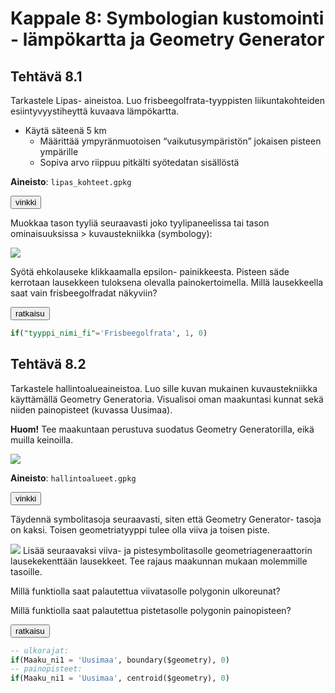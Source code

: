 # Kappale 8: Symbologian kustomointi - lämpökartta ja Geometry Generator

## Tehtävä 8.1

Tarkastele Lipas- aineistoa. Luo frisbeegolfrata-tyyppisten liikuntakohteiden esiintyvyystiheyttä kuvaava lämpökartta.

- Käytä säteenä 5 km
  - Määrittää ympyränmuotoisen "vaikutusympäristön" jokaisen pisteen ympärille
  - Sopiva arvo riippuu pitkälti syötedatan sisällöstä

**Aineisto**: ```lipas_kohteet.gpkg```

<button onclick="toggleAnswer(this)" class="btn answer_btn">vinkki</button>

::: hidden-box
Muokkaa tason tyyliä seuraavasti joko tyylipaneelissa tai tason ominaisuuksissa > kuvaustekniikka (symbology):

![](img/kappale_8/image1.png)

Syötä ehkolauseke klikkaamalla epsilon- painikkeesta. Pisteen säde kerrotaan lausekkeen tuloksena olevalla painokertoimella. Millä lausekkeella saat vain frisbeegolfradat näkyviin?
:::


<button onclick="toggleAnswer(this)" class="btn answer_btn">ratkaisu</button>

::: hidden-box
::: code-box
``` sql
if("tyyppi_nimi_fi"='Frisbeegolfrata', 1, 0)
```
:::
:::

## Tehtävä 8.2

Tarkastele hallintoalueaineistoa. Luo sille kuvan mukainen kuvaustekniikka käyttämällä Geometry Generatoria. Visualisoi oman maakuntasi kunnat sekä niiden painopisteet (kuvassa Uusimaa).

**Huom!** Tee maakuntaan perustuva suodatus Geometry Generatorilla, eikä muilla keinoilla.

![](img/kappale_8/image2.png)

**Aineisto**: ```hallintoalueet.gpkg```

<button onclick="toggleAnswer(this)" class="btn answer_btn">vinkki</button>

::: hidden-box
Täydennä symbolitasoja seuraavasti, siten että Geometry Generator- tasoja on kaksi. Toisen geometriatyyppi tulee olla viiva ja toisen piste.

![](img/kappale_8/image3.gif)
Lisää seuraavaksi viiva- ja pistesymbolitasolle geometriageneraattorin lausekekenttään lausekkeet. Tee rajaus maakunnan mukaan molemmille tasoille.

Millä funktiolla saat palautettua viivatasolle polygonin ulkoreunat?

Millä funktiolla saat palautettua pistetasolle polygonin painopisteen?
:::


<button onclick="toggleAnswer(this)" class="btn answer_btn">ratkaisu</button>

::: hidden-box
::: code-box
``` sql
-- ulkorajat:
if(Maaku_ni1 = 'Uusimaa', boundary($geometry), 0)
-- painopisteet:
if(Maaku_ni1 = 'Uusimaa', centroid($geometry), 0)
```
:::
:::